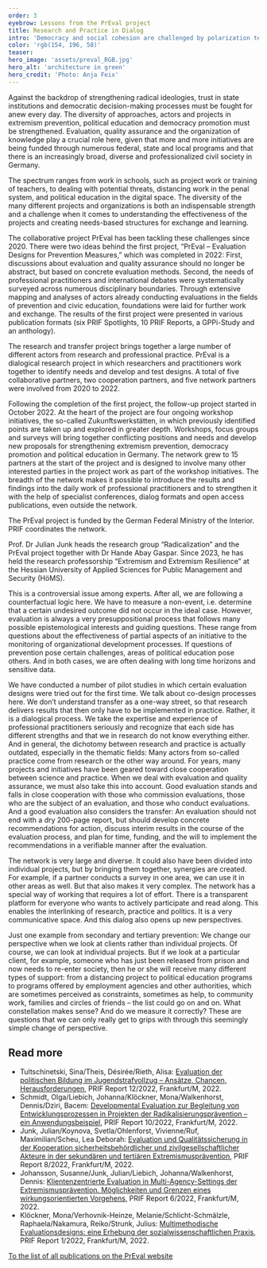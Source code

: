 ```yaml
---
order: 3
eyebrow: Lessons from the PrEval project
title: Research and Practice in Dialog
intro: 'Democracy and social cohesion are challenged by polarization tendencies, new protest dynamics and extremist groups. The attacks in Hanau and Halle have heightened awareness of the violent potential of right-wing extremism. The rise of the Querdenken and the Reichsbürger movements in Germany have put radical ideologies in the social spotlight. Against this background, the prevention of extremism, political education and the promotion of democracy have increased in importance. The PrEval network deals with evaluation and quality assurance in these areas. The first project “PrEval – Evaluation Designs for Prevention Measures” was completed in 2022.'
color: 'rgb(154, 196, 58)'
teaser: 
hero_image: 'assets/preval_RGB.jpg'
hero_alt: 'architecture in green'
hero_credit: 'Photo: Anja Feix'
---
```


<Leadin>Against the backdrop</Leadin> of strengthening radical ideologies, trust in state institutions and democratic decision-making processes must be fought for anew every day. The diversity of approaches, actors and projects in extremism prevention, political education and democracy promotion must be strengthened. Evaluation, quality assurance and the organization of knowledge play a crucial role here, given that more and more initiatives are being funded through numerous federal, state and local programs and that there is an increasingly broad, diverse and professionalized civil society in Germany.

The spectrum ranges from work in schools, such as project work or training of teachers, to dealing with potential threats, distancing work in the penal system, and political education in the digital space. The diversity of the many different projects and organizations is both an indispensable strength and a challenge when it comes to understanding the effectiveness of the projects and creating needs-based structures for exchange and learning. 

The collaborative project PrEval has been tackling these challenges since 2020. There were two ideas behind the first project, “PrEval – Evaluation Designs for Prevention Measures,” which was completed in 2022: First, discussions about evaluation and quality assurance should no longer be abstract, but based on concrete evaluation methods. Second, the needs of professional practitioners and international debates were systematically surveyed across numerous disciplinary boundaries. Through extensive mapping and analyses of actors already conducting evaluations in the fields of prevention and civic education, foundations were laid for further work and exchange. The results of the first project were presented in various publication formats (six PRIF Spotlights, 10 PRIF Reports, a GPPi-Study and an anthology).

The research and transfer project brings together a large number of different actors from research and professional practice. PrEval is a dialogical research project in which researchers and practitioners work together to identify needs and develop and test designs. A total of five collaborative partners, two cooperation partners, and five network partners were involved from 2020 to 2022.

Following the completion of the first project, the follow-up project started in October 2022. At the heart of the project are four ongoing workshop initiatives, the so-called Zukunftswerkstätten, in which previously identified points are taken up and explored in greater depth. Workshops, focus groups and surveys will bring together conflicting positions and needs and develop new proposals for strengthening extremism prevention, democracy promotion and political education in Germany. The network grew to 15 partners at the start of the project and is designed to involve many other interested parties in the project work as part of the workshop initiatives. The breadth of the network makes it possible to introduce the results and findings into the daily work of professional practitioners and to strengthen it with the help of specialist conferences, dialog formats and open access publications, even outside the network.

The PrEval project is funded by the German Federal Ministry of the Interior. PRIF coordinates the network.

<Interview title="Interview with Julian Junk">
<InterviewParticipant name="Julian Junk" image="assets/Julian_RGB.jpg" image alt="man with suit jacket">

Prof. Dr Julian Junk heads the research group “Radicalization” and the PrEval project together with Dr Hande Abay Gaspar. Since 2023, he has held the research professorship “Extremism and Extremism Resilience” at the Hessian University of Applied Sciences for Public Management and Security (HöMS).

</InterviewParticipant>
<InterviewQuestion q="Q: Can the success of prevention be measured?">

This is a controversial issue among experts. After all, we are following a counterfactual logic here. We have to measure a non-event, i.e. determine that a certain undesired outcome did not occur in the ideal case. However, evaluation is always a very presuppositional process that follows many possible epistemological interests and guiding questions. These range from questions about the effectiveness of partial aspects of an initiative to the monitoring of organizational development processes. If questions of prevention pose certain challenges, areas of political education pose others. And in both cases, we are often dealing with long time horizons and sensitive data.

</InterviewQuestion>
<InterviewQuestion q="How do research and transfer intertwine in the PrEval project?">

We have conducted a number of pilot studies in which certain evaluation designs were tried out for the first time. We talk about co-design processes here. We don’t understand transfer as a one-way street, so that research delivers results that then only have to be implemented in practice. Rather, it is a dialogical process. We take the expertise and experience of professional practitioners seriously and recognize that each side has different strengths and that we in research do not know everything either. And in general, the dichotomy between research and practice is actually outdated, especially in the thematic fields: Many actors from so-called practice come from research or the other way around. For years, many projects and initiatives have been geared toward close cooperation between science and practice. When we deal with evaluation and quality assurance, we must also take this into account. Good evaluation stands and falls in close cooperation with those who commission evaluations, those who are the subject of an evaluation, and those who conduct evaluations. And a good evaluation also considers the transfer: An evaluation should not end with a dry 200-page report, but should develop concrete recommendations for action, discuss interim results in the course of the evaluation process, and plan for time, funding, and the will to implement the recommendations in a verifiable manner after the evaluation.

</InterviewQuestion>
<InterviewQuestion q="What characterizes the way of working in the PrEval network?">

The network is very large and diverse. It could also have been divided into individual projects, but by bringing them together, synergies are created. For example, if a partner conducts a survey in one area, we can use it in other areas as well. But that also makes it very complex. The network has a special way of working that requires a lot of effort. There is a transparent platform for everyone who wants to actively participate and read along. This enables the interlinking of research, practice and politics. It is a very communicative space. And this dialog also opens up new perspectives.

</InterviewQuestion>
<InterviewQuestion q="What are these new perspectives?">

Just one example from secondary and tertiary prevention: We change our perspective when we look at clients rather than individual projects. Of course, we can look at individual projects. But if we look at a particular client, for example, someone who has just been released from prison and now needs to re-enter society, then he or she will receive many different types of support: from a distancing project to political education programs to programs offered by employment agencies and other authorities, which are sometimes perceived as constraints, sometimes as help, to community work, families and circles of friends – the list could go on and on. What constellation makes sense? And do we measure it correctly? These are questions that we can only really get to grips with through this seemingly simple change of perspective.

</InterviewQuestion>

</Interview>

<Notes>

## Read more

- Tultschinetski, Sina/Theis, Désirée/Rieth, Alisa: [Evaluation der politischen Bildung im Jugendstrafvollzug – Ansätze, Chancen, Herausforderungen](https://www.hsfk.de/publikationen/publikationssuche/publikation/evaluation-der-politischen-bildung-im-jugendstrafvollzug-ansaetze-chancen-herausforderungen), PRIF Report 12/2022, Frankfurt/M, 2022. 
- Schmidt, Olga/Liebich, Johanna/Klöckner, Mona/Walkenhorst, Dennis/Dziri, Bacem: [Developmental Evaluation zur Begleitung von Entwicklungsprozessen in Projekten der Radikalisierungsprävention – ein Anwendungsbeispiel](https://www.hsfk.de/publikationen/publikationssuche/publikation/developmental-evaluation-zur-begleitung-von-entwicklungsprozessen-in-projekten-der-radikalisierungspraevention-ein-anwendungsbeispiel), PRIF Report 10/2022, Frankfurt/M, 2022. 
- Junk, Julian/Koynova, Svetla/Ohlenforst, Vivienne/Ruf, Maximilian/Scheu, Lea Deborah: [Evaluation und Qualitätssicherung in der Kooperation sicherheitsbehördlicher und zivilgesellschaftlicher Akteure in der sekundären und tertiären Extremismusprävention](https://www.hsfk.de/publikationen/publikationssuche/publikation/evaluation-und-qualitaetssicherung-in-der-kooperation-sicherheitsbehoerdlicher-und-zivilgesellschaftlicher-akteure-in-der-sekundaeren-und-tertiaeren-extremismuspraevention), PRIF Report 8/2022, Frankfurt/M, 2022. 
- Johansson, Susanne/Junk, Julian/Liebich, Johanna/Walkenhorst, Dennis: [Klientenzentrierte Evaluation in Multi-Agency-Settings der Extremismusprävention. Möglichkeiten und Grenzen eines wirkungsorientierten Vorgehens](https://www.hsfk.de/publikationen/publikationssuche/publikation/klientenzentrierte-evaluation-in-multi-agency-settings-der-extremismuspraevention), PRIF Report 6/2022, Frankfurt/M, 2022.
- Klöckner, Mona/Verhovnik-Heinze, Melanie/Schlicht-Schmälzle, Raphaela/Nakamura, Reiko/Strunk, Julius: [Multimethodische Evaluationsdesigns: eine Erhebung der sozialwissenschaftlichen Praxis](https://www.hsfk.de/publikationen/publikationssuche/publikation/multimethodische-evaluationsdesigns-eine-erhebung-der-sozialwissenschaftlichen-praxis), PRIF Report 1/2022, Frankfurt/M, 2022.

[To the list of all publications on the PrEval website](https://preval.hsfk.de/ergebnisse)

</Notes>
